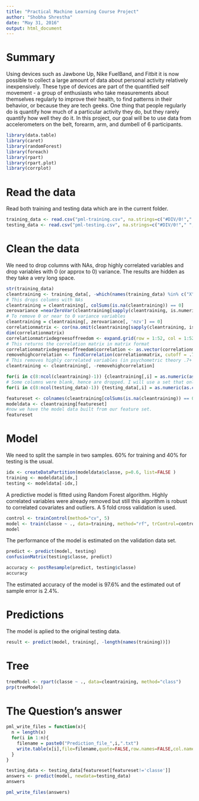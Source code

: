 ```yaml
---
title: "Practical Machine Learning Course Project"
author: "Shobha Shrestha"
date: "May 31, 2016"
output: html_document
---
```


# Summary

Using devices such as Jawbone Up, Nike FuelBand, and Fitbit it is now possible to collect a large amount of data about personal activity relatively inexpensively. These type of devices are part of the quantified self movement - a group of enthusiasts who take measurements about themselves regularly to improve their health, to find patterns in their behavior, or because they are tech geeks. One thing that people regularly do is quantify how much of a particular activity they do, but they rarely quantify how well they do it. In this project, our goal will be to use data from accelerometers on the belt, forearm, arm, and dumbell of 6 participants.


```r
library(data.table)
library(caret)
library(randomForest)
library(foreach)
library(rpart)
library(rpart.plot)
library(corrplot)
```

# Read the data

Read both training and testing data which are in the current folder.

```r
training_data <- read.csv("pml-training.csv", na.strings=c("#DIV/0!"," ", "", "NA", "NAs", "NULL"))
testing_data <- read.csv("pml-testing.csv", na.strings=c("#DIV/0!"," ", "", "NA", "NAs", "NULL"))
```

# Clean the data
We need to drop columns with NAs, drop highly correlated variables and drop variables with 0 (or approx to 0) variance. The results are hidden as they take a very long space.

```r
str(training_data)
cleantraining <- training_data[, -which(names(training_data) %in% c("X", "user_name", "raw_timestamp_part_1", "raw_timestamp_part_2", "cvtd_timestamp", "new_window", "num_window"))]
# This drops columns with NAs
cleantraining = cleantraining[, colSums(is.na(cleantraining)) == 0] 
zerovariance =nearZeroVar(cleantraining[sapply(cleantraining, is.numeric)], saveMetrics=TRUE)
# To remove 0 or near to 0 variance variables
cleantraining = cleantraining[, zerovariance[, 'nzv'] == 0]
correlationmatrix <- cor(na.omit(cleantraining[sapply(cleantraining, is.numeric)]))
dim(correlationmatrix)
correlationmatrixdegreesoffreedom <- expand.grid(row = 1:52, col = 1:52)
# This returns the correlation matrix in matrix format
correlationmatrixdegreesoffreedom$correlation <- as.vector(correlationmatrix) 
removehighcorrelation <- findCorrelation(correlationmatrix, cutoff = .7, verbose = TRUE)
# This removes highly correlated variables (in psychometric theory .7+ correlation is a high correlation)
cleantraining <- cleantraining[, -removehighcorrelation] 

for(i in c(8:ncol(cleantraining)-1)) {cleantraining[,i] = as.numeric(as.character(cleantraining[,i]))}
# Some columns were blank, hence are dropped. I will use a set that only includes complete columns. I also remove user name, timestamps and windows to have a light data set.
for(i in c(8:ncol(testing_data)-1)) {testing_data[,i] = as.numeric(as.character(testing_data[,i]))} 

featureset <- colnames(cleantraining[colSums(is.na(cleantraining)) == 0])[-(1:7)]
modeldata <- cleantraining[featureset]
#now we have the model data built from our feature set.
featureset 
```

# Model
We need to split the sample in two samples. 60% for training and 40% for testing is the usual.

```r
idx <- createDataPartition(modeldata$classe, p=0.6, list=FALSE )
training <- modeldata[idx,]
testing <- modeldata[-idx,]
```

A predictive model is fitted using Random Forest algorithm. Highly correlated variables were already removed but still this algorithm is robust to correlated covariates and outliers. A 5 fold cross validation is used.

```r
control <- trainControl(method="cv", 5)
model <- train(classe ~ ., data=training, method="rf", trControl=control, ntree=250)
model
```

The performance of the model is estimated on the validation data set.  

```r
predict <- predict(model, testing)
confusionMatrix(testing$classe, predict)

accuracy <- postResample(predict, testing$classe)
accuracy
```

The estimated accuracy of the model is 97.6% and the estimated out of sample error is 2.4%.

# Predictions
The model is aplied to the original testing data.

```r
result <- predict(model, training[, -length(names(training))])
```  

# Tree

```r
treeModel <- rpart(classe ~ ., data=cleantraining, method="class")
prp(treeModel) 
```

# The Question's answer

```r
pml_write_files = function(x){
  n = length(x)
  for(i in 1:n){
    filename = paste0("Prediction_file_",i,".txt")
    write.table(x[i],file=filename,quote=FALSE,row.names=FALSE,col.names=FALSE)
  }
}

testing_data <- testing_data[featureset[featureset!='classe']]
answers <- predict(model, newdata=testing_data)
answers

pml_write_files(answers)
```